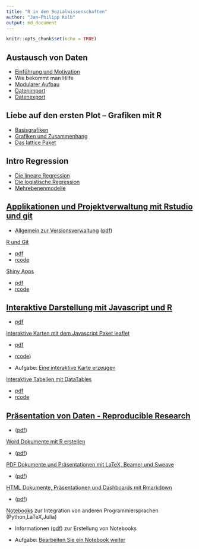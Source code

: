```yaml
---
title: "R in den Sozialwissenschaften"
author: "Jan-Philipp Kolb"
output: md_document
---
```


```r
knitr::opts_chunk$set(echo = TRUE)
```


## Austausch von Daten

- [Einführung und Motivation](https://japhilko.github.io/RSocialScience/intro/) 
- Wie bekommt man Hilfe
- [Modularer Aufbau](https://github.com/Japhilko/RInterfaces/blob/master/tutorial/Aufgabe_Zusatzpakete.md)
- [Datenimport](https://japhilko.github.io/RSocialScience/import/) 
- [Datenexport](https://japhilko.github.io/RSocialScience/export/) 

## Liebe auf den ersten Plot – Grafiken mit R	

- [Basisgrafiken](https://japhilko.github.io/RSocialScience/simpleGraphics) 
- [Grafiken und Zusammenhang](https://github.com/Japhilko/IntroR/blob/master/2017/slides/Multidimensional.md)
- [Das lattice Paket](https://github.com/Japhilko/IntroR/blob/master/2017/slides/LatticePaket.md)   


## Intro Regression 

- [Die lineare Regression](https://github.com/Japhilko/IntroR/blob/master/2017/slides/LineareRegression.md)   
- [Die logistische Regression](https://github.com/Japhilko/IntroR/blob/master/2017/slides/logistischeRegression.md)   
- [Mehrebenenmodelle](slides/multilevel.html)

## [Applikationen und Projektverwaltung mit Rstudio und git](https://github.com/Japhilko/RInterfaces/blob/master/slides/RInterfaces_all2g_5.md) 

- [Allgemein zur Versionsverwaltung](slides/Versionsverwaltung.md) ([pdf](slides/Versionsverwaltung.pdf))


[R und Git](slides/Rgit.md) 

- [pdf](slides/Rgit.pdf)  
- [rcode](rcode/Rgit.R)

[Shiny Apps](slides/shiny.md) 

- [pdf](slides/shiny.pdf)   
- [rcode](rcode/shiny.R)


## [Interaktive Darstellung mit Javascript und R](https://github.com/Japhilko/RInterfaces/blob/master/slides/RInterfaces_all2g_3.md) 

- [pdf](slides/RInterfaces_all2g_3.pdf)

[Interaktive Karten mit dem Javascript Paket leaflet](https://github.com/Japhilko/RInterfaces/blob/master/slides/leaflet.md) 

- [pdf](slides/leaflet.pdf)   
- [rcode](rcode/leaflet.R))

- Aufgabe: [Eine interaktive Karte erzeugen](tutorial/Aufgabe_leaflet.md)

[Interaktive Tabellen mit DataTables](https://github.com/Japhilko/RInterfaces/blob/master/slides/DataTables.md) 

- [pdf](slides/DataTables.pdf)   
- [rcode](rcode/DataTables.R)


## [Präsentation von Daten - Reproducible Research](https://github.com/Japhilko/RInterfaces/blob/master/slides/RInterfaces_all2g_2.md) 

- ([pdf](slides/RInterfaces_all2g_2.pdf))

[Word Dokumente mit R erstellen](slides/R2word.md) 

- ([pdf](slides/R2word.pdf))

[PDF Dokumente und Präsentationen mit LaTeX, Beamer und Sweave](slides/R2pdf.md) 

- ([pdf](slides/R2pdf.pdf))

[HTML Dokumente, Präsentationen und Dashboards mit Rmarkdown](slides/Rmarkdown.md) 

- ([pdf](slides/Rmarkdown.pdf))

[Notebooks](slides/Notebooks.md) zur Integration von anderen Programmiersprachen (Python,LaTeX,Julia) 

- Informationen ([pdf](slides/Notebooks.pdf)) zur Erstellung von Notebooks 

- Aufgabe: [Bearbeiten Sie ein Notebook weiter](tutorial/Aufgabe_Notebook.md)

